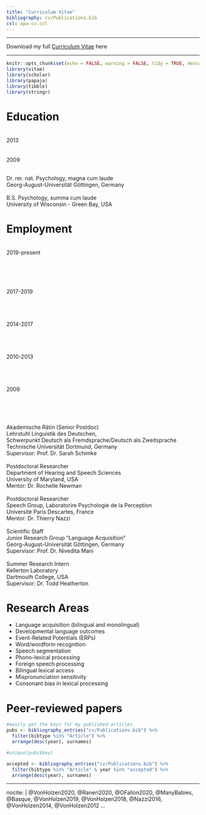 ```yaml
---
title: "Curriculum Vitae"
bibliography: cv/Publications.bib
csl: apa-cv.csl
---
```


----

Download my full [Curriculum Vitae](cv/K_Von_Holzen_CV.pdf) here

----

```r
knitr::opts_chunk$set(echo = FALSE, warning = FALSE, tidy = TRUE, message = FALSE, error = FALSE)
library(vitae)
library(scholar)
library(papaja)
library(tibble)
library(stringr)
```


# Education
 
<div class = "row">
  
<div class = "col-sm-2">
<br>2013
<br>
<br>
<br>2009
<br>
</div>
  
<div class = "col-lg-6">
<br>Dr. rer. nat. Psychology, magna cum laude
<br>Georg-August-Universität Göttingen, Germany
<br>
<br>B.S. Psychology, summa cum laude
<br>University of Wisconsin - Green Bay, USA
</div>
</div> 
 
 
 
# Employment
 
<div class = "row">
  
<div class = "col-sm-2">
<br>2019-present
<br>
<br>
<br>
<br>
<br>
<br>2017-2019
<br>
<br>
<br>
<br>
<br>2014-2017
<br>
<br>
<br>
<br>
<br>2010-2013
<br>
<br>
<br>
<br>
<br>2009
<br>
<br>
<br>
<br>
</div>
  
<div class = "col-lg-6">
<br>Akademische Rätin (Senior Postdoc)
<br>Lehrstuhl Linguistik des Deutschen,
<br>Schwerpunkt Deutsch als Fremdsprache/Deutsch als Zweitsprache
<br>Technische Universität Dortmund, Germany
<br>Supervisor: Prof. Dr. Sarah Schimke
<br>
<br>Postdoctoral Researcher
<br>Department of Hearing and Speech Sciences
<br>University of Maryland, USA
<br>Mentor: Dr. Rochelle Newman
<br>
<br>Postdoctoral Researcher
<br>Speech Group, Laboratorire Psychologie de la Perception
<br>Université Paris Descartes, France
<br>Mentor: Dr. Thierry Nazzi
<br>
<br>Scientific Staff
<br>Junior Research Group "Language Acquisition"
<br>Georg-August-Universität Göttingen, Germany
<br>Supervisor: Prof. Dr. Nivedita Mani
<br>
<br>Summer Research Intern
<br>Kellerton Laboratory
<br>Dartmouth College, USA
<br>Supervisor: Dr. Todd Heatherton
<br>
</div>
</div>  

# Research Areas

 * Language acquisition (bilingual and monolingual)
 * Developmental language outcomes
 * Event-Related Potentials (ERPs)
 * Word/wordform recognition
 * Speech segmentation
 * Phono-lexical processing
 * Foreign speech processing
 * Bilingual lexical access
 * Mispronunciation sensitivity
 * Consonant bias in lexical processing

# Peer-reviewed papers

```r

#easily get the keys for my published articles
pubs <- bibliography_entries("cv/Publications.bib") %>%
  filter(bibtype %in% "Article") %>%
  arrange(desc(year), surnames)

#unique(pubs$key)

accepted <- bibliography_entries("cv/Publications.bib") %>%
  filter(bibtype %in% "Article" & year %in% "accepted") %>%
  arrange(desc(year), surnames)


```

---
nocite: |
  @VonHolzen2020, @Raneri2020, @OFallon2020, @ManyBabies, @Basque, @VonHolzen2019, @VonHolzen2018, @Nazzi2016, @VonHolzen2014, @VonHolzen2012
...
